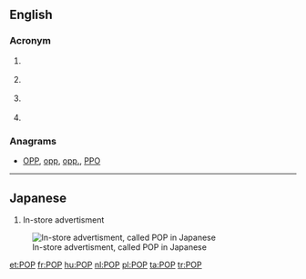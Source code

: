 {{also|Pop|pop}}
==English==

===Acronym===
{{en-acronym}}

# {{context|weather|lang=en}} {{acronym of|[[probability]] of [[precipitation]]}}
# {{context|telecommunications|lang=en}} {{acronym of|[[point]] of [[presence]]}}
# {{context|trade|lang=en}} {{acronym of|{{w|Point of Purchase}}}}
# {{context|Internet|lang=en}} {{acronym of|{{w|Post Office Protocol}}}}

===Anagrams===
* [[OPP#English|OPP]], [[opp#English|opp]], [[opp.#English|opp.]], [[PPO#English|PPO]]

----

==Japanese==
{{attention|ja|neds headword and proper formatting}}
# In-store advertisment

[[File:セット値引き.jpg|thumbnail|In-store advertisment, called POP in Japanese]]

[[et:POP]]
[[fr:POP]]
[[hu:POP]]
[[nl:POP]]
[[pl:POP]]
[[ta:POP]]
[[tr:POP]]